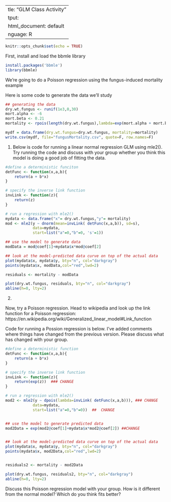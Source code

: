   ---
title: "GLM Class Activity"
output:
  html_document: default
language: R
---

```r
knitr::opts_chunk$set(echo = TRUE)
```
 
 First, install and load the bbmle library
```r
install.packages('bbmle')
library(bbmle)
```
 
 We're going to do a Poisson regression using the fungus-induced mortality example
 
 Here is some code to generate the data we'll study
```r
## generating the data 
dry.wt.fungus <- runif(1e3,0,30)
mort.alpha <- -6
mort.beta <- 0.21
mortality <- rpois(length(dry.wt.fungus),lambda=exp(mort.alpha + mort.beta*dry.wt.fungus))

mydf = data.frame(dry.wt.fungus=dry.wt.fungus, mortality=mortality)
write.csv(mydf, file="fungusMortality.csv", quote=F, row.names=F)

```

1)
Below is code for running a linear normal regression GLM using mle2(). Try running the code and discuss with your group whether you think this model is doing a good job of fitting the data.
 
```r

#define a deterministic funciton
detFunc <- function(x,a,b){
    return(a + b*x)
}

# specify the inverse link function
invLink <- function(z){
    return(z)
}

# run a regression with mle2()
mydata <- data.frame("x"= dry.wt.fungus,"y"= mortality)
mod <- mle2(y ~ dnorm(mean=invLink( detFunc(x,a,b)), sd=s),
            data=mydata,
            start=list("a"=0,"b"=0, 's'=1))

## use the model to generate data
modData = mod@coef[1]+mydata$x*mod@coef[2]

## look at the model-predicted data curve on top of the actual data
plot(mydata$x, mydata$y, bty="n", col="darkgray")
points(mydata$x, modData,col="red",lwd=2)

residuals <- mortality - modData

plot(dry.wt.fungus, residuals, bty="n", col="darkgray")
abline(h=0, lty=2)

```


2) 

Now, try a Poisson regression. Head to wikipedia and look up the link function for a Poisson regression: https://en.wikipedia.org/wiki/Generalized_linear_model#Link_function

Code for running a Possion regression is below. I've added comments where things have changed from the previous version. Please discuss what has changed with your group.

```r

#define a deterministic function
detFunc <- function(x,a,b){
    return(a + b*x)
}

# specify the inverse link function
invLink <- function(z){
    return(exp(z))  ### CHANGE 
}

# run a regression with mle2()
mod2 <- mle2(y ~ dpois(lambda=invLink( detFunc(x,a,b))), ### CHANGE 
            data=mydata,
            start=list("a"=0,"b"=0))  ##  CHANGE 


## use the model to generate predicted data
mod2Data = exp(mod2@coef[1]+mydata$x*mod2@coef[2]) ##CHANGE


## look at the model-predicted data curve on top of the actual data
plot(mydata$x, mydata$y, bty="n", col="darkgray")
points(mydata$x, mod2Data,col="red",lwd=2)


residuals2 <- mortality - mod2Data

plot(dry.wt.fungus, residuals2, bty="n", col="darkgray")
abline(h=0, lty=2)

```

Discuss this Poisson regression model with your group. How is it different from the normal model? Which do you think fits better?
\
\
